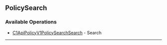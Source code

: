 
## PolicySearch

### Available Operations

* [C1ApiPolicyV1PolicySearchSearch](/resources/policy_search/c1_api_policy_v1_policy_search_search) - Search

---
<C1ApiPolicyV1PolicySearchSearch />
